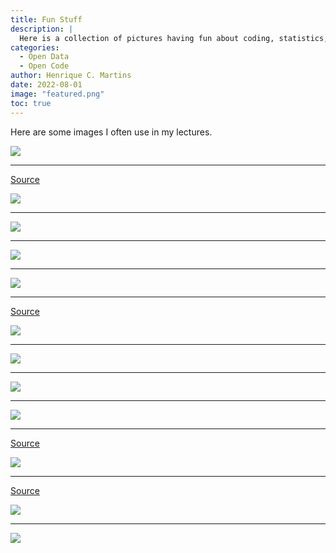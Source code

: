 ```yaml
---
title: Fun Stuff
description: |
  Here is a collection of pictures having fun about coding, statistics, and Finance.
categories:
  - Open Data
  - Open Code
author: Henrique C. Martins
date: 2022-08-01
image: "featured.png"
toc: true
---
```



Here are some images I often use in my lectures.

![](causality.jpg){fig-align="center"}

___


[Source](https://xkcd.com/552/)

![](correlation.png){fig-align="center"}
 
 
 
 
___


 ![](coding.jpg){fig-align="center"}

___

![](selection_bias.png){fig-align="center"}


___


![](quant_challenge.png){fig-align="center"}
 

___

[Source](https://xkcd.com/2283/)

![](exa_exabyte.png){fig-align="center"}





___


![](selection.jpg){fig-align="center"}

___

 ![](buysell.jpg){fig-align="center"}
 
 
 
 
 ___


![](dogbert.png){fig-align="center"}




___

[Source](https://dilbert.com/strip/2022-09-19)

 ![](dt220919.gif){fig-align="center"}
 
 
 
 
___

[Source](https://dilbert.com/strip/2022-09-13)

 ![](dt220913.gif){fig-align="center"}
 
 
 
 
___

 ![](risk.jpg){fig-align="center"}
